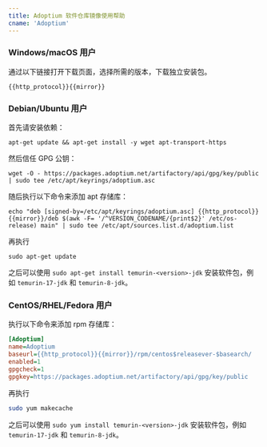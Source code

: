```yaml
---
title: Adoptium 软件仓库镜像使用帮助
cname: 'Adoptium'
---
```


### Windows/macOS 用户

通过以下链接打开下载页面，选择所需的版本，下载独立安装包。

<CodeBlock>

```
{{http_protocol}}{{mirror}}
```

</CodeBlock>

### Debian/Ubuntu 用户

首先请安装依赖：
```shell
apt-get update && apt-get install -y wget apt-transport-https
```

然后信任 GPG 公钥：
```shell
wget -O - https://packages.adoptium.net/artifactory/api/gpg/key/public | sudo tee /etc/apt/keyrings/adoptium.asc
```

随后执行以下命令来添加 apt 存储库：

<CodeBlock>

```shell
echo "deb [signed-by=/etc/apt/keyrings/adoptium.asc] {{http_protocol}}{{mirror}}/deb $(awk -F= '/^VERSION_CODENAME/{print$2}' /etc/os-release) main" | sudo tee /etc/apt/sources.list.d/adoptium.list
```

</CodeBlock>


再执行
```shell
sudo apt-get update
```

之后可以使用 `sudo apt-get install temurin-<version>-jdk` 安装软件包，例如 `temurin-17-jdk` 和 `temurin-8-jdk`。

### CentOS/RHEL/Fedora 用户

执行以下命令来添加 rpm 存储库：

<CodeBlock enableQuickSetup filepath="/etc/yum.repos.d/adoptium.repo">

```ini
[Adoptium]
name=Adoptium
baseurl={{http_protocol}}{{mirror}}/rpm/centos$releasever-$basearch/
enabled=1
gpgcheck=1
gpgkey=https://packages.adoptium.net/artifactory/api/gpg/key/public
```

</CodeBlock>

再执行

```bash
sudo yum makecache
```

之后可以使用 `sudo yum install temurin-<version>-jdk` 安装软件包，例如 `temurin-17-jdk` 和 `temurin-8-jdk`。
